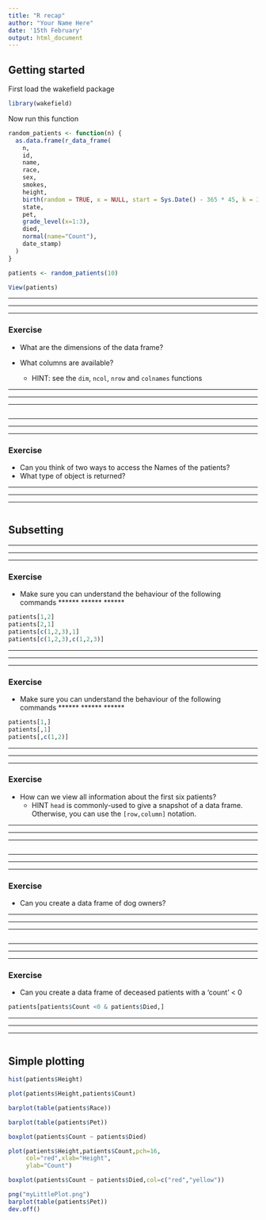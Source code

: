 ```yaml
---
title: "R recap"
author: "Your Name Here"
date: '15th February'
output: html_document
---
```



## Getting started

First load the wakefield package

```r
library(wakefield)
```

Now run this function

```r
random_patients <- function(n) {
  as.data.frame(r_data_frame(
    n,
    id,
    name,
    race,
    sex,
    smokes,
    height,
    birth(random = TRUE, x = NULL, start = Sys.Date() - 365 * 45, k = 365*2,by = "1 days"),
    state,
    pet,
    grade_level(x=1:3),
    died,    
    normal(name="Count"),
    date_stamp)
  )
}

```



```r
patients <- random_patients(10)
```

```r
View(patients)
```



******
******
******

### Exercise

- What are the dimensions of the data frame?

- What columns are available?
  + HINT: see the `dim`, `ncol`, `nrow` and `colnames` functions
 
******
******
******


```r
```

******
******
******

### Exercise
- Can you think of two ways to access the Names of the patients?
- What type of object is returned?

******
******
******


```r
```



## Subsetting


******
******
******

### Exercise
- Make sure you can understand the behaviour of the following commands
******
******
******

```r
patients[1,2]
patients[2,1]
patients[c(1,2,3),1]
patients[c(1,2,3),c(1,2,3)]
```

******
******
******

### Exercise
- Make sure you can understand the behaviour of the following commands
******
******
******

```r
patients[1,]
patients[,1]
patients[,c(1,2)]
```



******
******
******

### Exercise

- How can we view all information about the first six patients?
   + HINT `head` is commonly-used to give a snapshot of a data frame.
Otherwise, you can use the `[row,column]` notation.

******
******
******

```r
```


******
******
******

### Exercise

- Can you create a data frame of dog owners?

******
******
******


```r

```


******
******
******

### Exercise

- Can you create a data frame of deceased patients with a 'count' < 0

```r
patients[patients$Count <0 & patients$Died,]
```


******
******
******

```r

```


## Simple plotting



```r
hist(patients$Height)
```


```r
plot(patients$Height,patients$Count)
```


```r
barplot(table(patients$Race))
```

```r
barplot(table(patients$Pet))
```


```r
boxplot(patients$Count ~ patients$Died)
```


```r
plot(patients$Height,patients$Count,pch=16,
     col="red",xlab="Height",
     ylab="Count")
```


```r
boxplot(patients$Count ~ patients$Died,col=c("red","yellow"))
```

```r
png("myLittlePlot.png")
barplot(table(patients$Pet))
dev.off()
```
